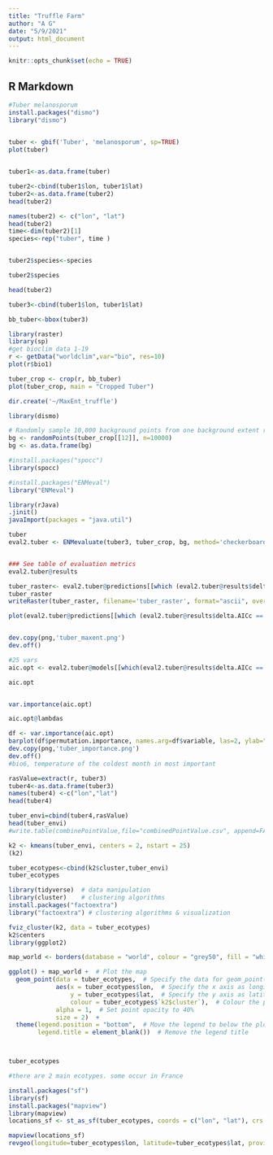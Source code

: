 ---
title: "Truffle Farm"
author: "A G"
date: "5/9/2021"
output: html_document
---

```{r setup, include=FALSE}
knitr::opts_chunk$set(echo = TRUE)
```

## R Markdown


```{r truffle species}
#Tuber melanosporum
install.packages("dismo")
library("dismo")

 
tuber <- gbif('Tuber', 'melanosporum', sp=TRUE)
plot(tuber)


tuber1<-as.data.frame(tuber)

tuber2<-cbind(tuber1$lon, tuber1$lat)
tuber2<-as.data.frame(tuber2)
head(tuber2)

names(tuber2) <- c("lon", "lat")
head(tuber2)
time<-dim(tuber2)[1]
species<-rep("tuber", time )


tuber2$species<-species

tuber2$species

head(tuber2)

tuber3<-cbind(tuber1$lon, tuber1$lat)

bb_tuber<-bbox(tuber3)

```

```{r}
library(raster)
library(sp)
#get bioclim data 1-19
r <- getData("worldclim",var="bio", res=10) 
plot(r$bio1)

```


```{r}

tuber_crop <- crop(r, bb_tuber)
plot(tuber_crop, main = "Cropped Tuber")


```

```{r}
dir.create('~/MaxEnt_truffle')
```


```{r}
library(dismo)

# Randomly sample 10,000 background points from one background extent raster (only one per cell without replacement). Note: Since the raster has <10,000 pixels, you'll get a warning and all pixels will be used for background. We will be sampling from the biome variable because it is missing some grid cells, and we are trying to avoid getting background points with NA.
bg <- randomPoints(tuber_crop[[12]], n=10000)
bg <- as.data.frame(bg)

#install.packages("spocc")
library(spocc)

#install.packages("ENMeval")
library("ENMeval")

library(rJava)
.jinit()
javaImport(packages = "java.util")

tuber
eval2.tuber <- ENMevaluate(tuber3, tuber_crop, bg, method='checkerboard2', RMvalues=c(1,2), fc=c('L','LQ','LQP'), parallel=TRUE, algorithm='maxent.jar')


### See table of evaluation metrics
eval2.tuber@results

tuber_raster<- eval2.tuber@predictions[[which (eval2.tuber@results$delta.AICc == 0) ]]
tuber_raster
writeRaster(tuber_raster, filename='tuber_raster', format="ascii", overwrite=TRUE)

plot(eval2.tuber@predictions[[which (eval2.tuber@results$delta.AICc == 0) ]])


dev.copy(png,'tuber_maxent.png')
dev.off()


```


```{r sp1 variable importance}
#25 vars
aic.opt <- eval2.tuber@models[[which(eval2.tuber@results$delta.AICc == 0)]]

aic.opt


var.importance(aic.opt)

aic.opt@lambdas

df <- var.importance(aic.opt)
barplot(df$permutation.importance, names.arg=df$variable, las=2, ylab="Permutation Importance")
dev.copy(png,'tuber_importance.png')
dev.off()
#bio6, temperature of the coldest month in most important
```

```{r}
rasValue=extract(r, tuber3)
tuber4<-as.data.frame(tuber3)
names(tuber4) <-c("lon","lat")
head(tuber4)

tuber_envi=cbind(tuber4,rasValue)
head(tuber_envi)
#write.table(combinePointValue,file="combinedPointValue.csv", append=FALSE, sep= ",", row.names = FALSE, col.names=TRUE)

k2 <- kmeans(tuber_envi, centers = 2, nstart = 25)
(k2)

tuber_ecotypes<-cbind(k2$cluster,tuber_envi)
tuber_ecotypes

library(tidyverse)  # data manipulation
library(cluster)    # clustering algorithms
install.packages("factoextra")
library("factoextra") # clustering algorithms & visualization

fviz_cluster(k2, data = tuber_ecotypes)
k2$centers
library(ggplot2)

map_world <- borders(database = "world", colour = "grey50", fill = "white")  # We used the `Colour Picker` Addin to pick the colours

ggplot() + map_world +  # Plot the map
  geom_point(data = tuber_ecotypes,  # Specify the data for geom_point()
             aes(x = tuber_ecotypes$lon,  # Specify the x axis as longitude
                 y = tuber_ecotypes$lat,  # Specify the y axis as latitude
                 colour = tuber_ecotypes$`k2$cluster`),  # Colour the points based on species name
             alpha = 1,  # Set point opacity to 40%
             size = 2)  +   
  theme(legend.position = "bottom",  # Move the legend to below the plot
        legend.title = element_blank())  # Remove the legend title



tuber_ecotypes

#there are 2 main ecotypes. some occur in France

```
```{r}
install.packages("sf")
library(sf)
install.packages("mapview")
library(mapview)
locations_sf <- st_as_sf(tuber_ecotypes, coords = c("lon", "lat"), crs = 4326)

mapview(locations_sf)
revgeo(longitude=tuber_ecotypes$lon, latitude=tuber_ecotypes$lat, provider = 'photon', output="frame")

```
